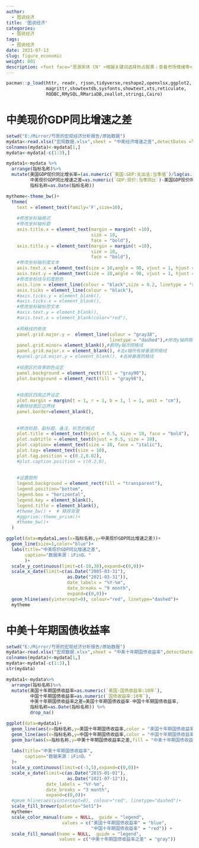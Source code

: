 ```yaml
---
author:
  - 图说经济
title: '图说经济'
categories:
  - 图说经济
tags:
  - 图说经济
date: 2021-07-13
slug: figure_economic
weight: 001
description: <font face="思源宋体 CN" >根据关键词选择热点股票；查看市场情绪等</font>
---
```



```r
pacman::p_load(httr, readr, rjson,tidyverse,reshape2,openxlsx,ggplot2,
               magrittr,showtextdb,sysfonts,showtext,xts,reticulate,
               RODBC,RMySQL,RMariaDB,zeallot,stringi,Cairo)
```


# 中美现价GDP同比增速之差

```r
setwd("E:/Mirror/芍哥的宏观经济分析报告/原始数据")
mydata<-read.xlsx("宏观数据.xlsx",sheet = "中美经济增速之差",detectDates =TRUE)
colnames(mydata)<-mydata[1,]
mydata<-mydata[-c(1:3),]

mydata1<-mydata %>% 
  arrange(指标名称)%>%
  mutate(美国GDP现价同比增长率=(as.numeric(`美国:GDP:支出法:当季值`)/lag(as.numeric(`美国:GDP:支出法:当季值`)))-1,
         中美现价GDP同比增速之差=as.numeric(`GDP:现价:当季同比`)-美国GDP现价同比增长率,
         指标名称=as.Date(指标名称))
```


```r
mytheme<-theme_bw()+
  theme(
    text = element_text(family='F',size=10),
    
    #修改坐标轴格式
    #修改坐标轴标题
    axis.title.x = element_text(margin = margin(t =10), 
                                size = 10,
                                face = "bold"),
    axis.title.y = element_text(margin = margin(t =10), 
                                size = 10,
                                face = "bold"),
    #修改坐标轴刻度文本
    axis.text.x = element_text(size = 10,angle = 90, vjust = 1, hjust = 1),
    axis.text.y = element_text(size = 10,angle = 90, vjust = 1, hjust = 1),
    #修改坐标线与刻度颜色
    axis.line = element_line(colour = "black",size = 0.2, linetype = "solid"), 
    axis.ticks = element_line(colour = "black"),
    #axis.ticks.y = element_blank(),
    #axis.ticks.x = element_blank(),
    #修改坐标轴标签文本
    #axis.text.y = element_blank(),
    #axis.text.x = element_blank(color="red"),
    
    #网格线的修改
    panel.grid.major.y =  element_line(colour = "gray38",
                                       linetype = "dashed"),#修改y轴网格线为虚线
    panel.grid.minor= element_blank(),#删除y轴次网格线
    panel.grid.major.x = element_blank(), #去x轴所有掉垂直网格线
    #panel.grid.major.y = element_blank(), #去掉垂直网格线
    
    #绘图区的背景颜色设定
    panel.background = element_rect(fill = "gray98"),
    plot.background = element_rect(fill = "gray98"),
    
    
    #绘图区四周边界设定
    plot.margin = margin(t = 1, r = 1, b = 1, l = 1, unit = "cm"),  
    #删除绘图区边界线
    panel.border=element_blank(),
    
    
    #修改标题、副标题、备注、标签的格式
    plot.title = element_text(hjust = 0.5, size = 10, face = "bold"),
    plot.subtitle = element_text(hjust = 0.5, size = 10),
    plot.caption= element_text(size = 10, face = "italic"),
    plot.tag= element_text(size = 10),
    plot.tag.position = c(0.2,0.02),
    #plot.caption.position = c(0.2,0),
    
    
    #设置图例
    legend.background = element_rect(fill = "transparent"),
    legend.position="bottom",
    legend.box = "horizontal",
    legend.key = element_blank(),
    legend.title = element_blank(),
    #theme_bw() +  # 移除背景
    #ggprism::theme_prism()+
    #theme_bw()+
  )

```



```r
ggplot(data=mydata1,aes(x=指标名称,y=中美现价GDP同比增速之差))+
  geom_line(size=1,color="blue")+
  labs(title="中美现价GDP同比增速之差",
       caption="数据来源：iFinD。"
       )+
  scale_y_continuous(limit=c(-10,30),expand=c(0,0))+
  scale_x_date(limit=c(as.Date("2005-03-31"),
                       as.Date("2021-03-31")),
                       date_labels = "%Y-%m",
                       date_breaks = "9 month",
                       expand=c(0,0))+
  geom_hline(aes(yintercept=0), colour="red", linetype="dashed")+
  mytheme
```

# 中美十年期国债收益率


```r
setwd("E:/Mirror/芍哥的宏观经济分析报告/原始数据")
mydata<-read.xlsx("宏观数据.xlsx",sheet = "中美十年期国债收益率",detectDates =TRUE)
colnames(mydata)<-mydata[1,]
mydata<-mydata[-c(1:3),]
str(mydata)

mydata1<-mydata%>% 
  arrange(指标名称)%>%
  mutate(美国十年期国债收益率=as.numeric(`美国:国债收益率:10年`),
         中国十年期国债收益率=as.numeric(`国债收益率:10年`),
         中美十年期国债收益率之差=美国十年期国债收益率-中国十年期国债收益率,
         指标名称=as.Date(指标名称)) %>% 
         drop_na()
```

```r
ggplot(data=mydata1)+
  geom_line(aes(x=指标名称,y=美国十年期国债收益率,color = "美国十年期国债收益率"),size=2)+
  geom_line(aes(x=指标名称,y=中国十年期国债收益率,color = "中国十年期国债收益率"),size=2)+
  geom_bar(aes(x=指标名称,y=中美十年期国债收益率之差,fill = "中美十年期国债收益率之差"),stat = "identity", width=1)+
  
  labs(title="中美十年期国债收益率",
       caption="数据来源：iFinD。"
  )+
  scale_y_continuous(limit=c(-3,5),expand=c(0,0))+
  scale_x_date(limit=c(as.Date("2015-01-01"),
                       as.Date("2021-07-12")),
               date_labels = "%Y-%m",
               date_breaks = "3 month",
               expand=c(0,0))+
  #geom_hline(aes(yintercept=0), colour="red", linetype="dashed")+
  scale_fill_brewer(palette="Set1")+
  mytheme+
  scale_color_manual(name = NULL,  guide = "legend",
                     values = c("美国十年期国债收益率" = "blue", 
                                "中国十年期国债收益率" = "red")) +
  scale_fill_manual(name = NULL,  guide = "legend",
                    values = c("中美十年期国债收益率之差" = "gray"))
```

